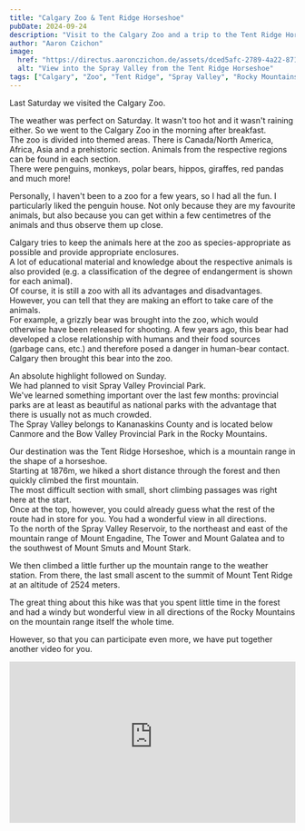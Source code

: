 ```yaml
---
title: "Calgary Zoo & Tent Ridge Horseshoe"
pubDate: 2024-09-24
description: "Visit to the Calgary Zoo and a trip to the Tent Ridge Horseshoe in the Spray Valley Provincial Park."
author: "Aaron Czichon"
image:
  href: "https://directus.aaronczichon.de/assets/dced5afc-2789-4a22-871e-30c1777391f4.jpg?quality=70&width=1600"
  alt: "View into the Spray Valley from the Tent Ridge Horseshoe"
tags: ["Calgary", "Zoo", "Tent Ridge", "Spray Valley", "Rocky Mountains"]
---
```



Last Saturday we visited the Calgary Zoo.

The weather was perfect on Saturday. It wasn't too hot and it wasn't raining either. So we went to the Calgary Zoo in the morning after breakfast.  
The zoo is divided into themed areas. There is Canada/North America, Africa, Asia and a prehistoric section. Animals from the respective regions can be found in each section.  
There were penguins, monkeys, polar bears, hippos, giraffes, red pandas and much more!

Personally, I haven't been to a zoo for a few years, so I had all the fun. I particularly liked the penguin house. Not only because they are my favourite animals, but also because you can get within a few centimetres of the animals and thus observe them up close.

<DirectusGallery folderName="40 Zoo" />

Calgary tries to keep the animals here at the zoo as species-appropriate as possible and provide appropriate enclosures.  
A lot of educational material and knowledge about the respective animals is also provided (e.g. a classification of the degree of endangerment is shown for each animal).  
Of course, it is still a zoo with all its advantages and disadvantages.  
However, you can tell that they are making an effort to take care of the animals.  
For example, a grizzly bear was brought into the zoo, which would otherwise have been released for shooting. A few years ago, this bear had developed a close relationship with humans and their food sources (garbage cans, etc.) and therefore posed a danger in human-bear contact.  
Calgary then brought this bear into the zoo.

An absolute highlight followed on Sunday.  
We had planned to visit Spray Valley Provincial Park.  
We've learned something important over the last few months: provincial parks are at least as beautiful as national parks with the advantage that there is usually not as much crowded.  
The Spray Valley belongs to Kananaskins County and is located below Canmore and the Bow Valley Provincial Park in the Rocky Mountains.

Our destination was the Tent Ridge Horseshoe, which is a mountain range in the shape of a horseshoe.  
Starting at 1876m, we hiked a short distance through the forest and then quickly climbed the first mountain.  
The most difficult section with small, short climbing passages was right here at the start.  
Once at the top, however, you could already guess what the rest of the route had in store for you. You had a wonderful view in all directions.  
To the north of the Spray Valley Reservoir, to the northeast and east of the mountain range of Mount Engadine, The Tower and Mount Galatea and to the southwest of Mount Smuts and Mount Stark.

<DirectusGallery folderName="40 Spray Valley" />

We then climbed a little further up the mountain range to the weather station. From there, the last small ascent to the summit of Mount Tent Ridge at an altitude of 2524 meters.

The great thing about this hike was that you spent little time in the forest and had a windy but wonderful view in all directions of the Rocky Mountains on the mountain range itself the whole time.

However, so that you can participate even more, we have put together another video for you.

<div style="position: relative; padding-top: 56.25%;">
  <iframe
    src="https://customer-rnx58v5rm01lsk0m.cloudflarestream.com/7c2dffc93e50aaa364bc2f2bb32b38dd/iframe?defaultTextTrack=en&poster=https%3A%2F%2Fcustomer-rnx58v5rm01lsk0m.cloudflarestream.com%2F7c2dffc93e50aaa364bc2f2bb32b38dd%2Fthumbnails%2Fthumbnail.jpg%3Ftime%3D%26height%3D600"
    loading="lazy"
    style="border: none; position: absolute; top: 0; left: 0; height: 100%; width: 100%;"
    allow="accelerometer; gyroscope; autoplay; encrypted-media; picture-in-picture;"
    allowfullscreen="true"
  ></iframe>
</div>
